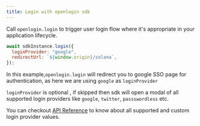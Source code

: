 ```yaml
---
title: Login with openlogin sdk
---
```


Call `openlogin.login` to trigger user login flow where it's appropriate in your application lifecycle.

```js
await sdkInstance.login({
  loginProvider: "google",
  redirectUrl: `${window.origin}/solana`,
});
```

In this example,`openlogin.login` will redirect you to google SSO page for authentication, as here we are using `google` as `loginProvider`

`loginProvider` is optional , if skipped then sdk will open a modal of all supported login providers like `google`, `twitter`, `passswordless` etc.

You can checkout [API Reference](/open-login/api-reference) to know about all supported and custom login provider values.
